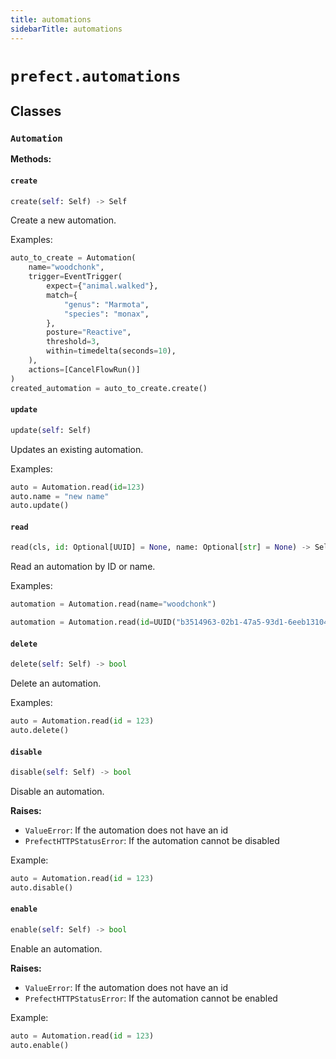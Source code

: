 ```yaml
---
title: automations
sidebarTitle: automations
---
```


# `prefect.automations`

## Classes

### `Automation` <sup><a href="https://github.com/prefecthq/prefect/blob/main/src/prefect/automations.py#L78" target="_blank"><Icon icon="github" size="14" /></a></sup>

**Methods:**

#### `create` <sup><a href="https://github.com/prefecthq/prefect/blob/main/src/prefect/automations.py#L111" target="_blank"><Icon icon="github" size="14" /></a></sup>

```python
create(self: Self) -> Self
```

Create a new automation.

Examples:

```python
auto_to_create = Automation(
    name="woodchonk",
    trigger=EventTrigger(
        expect={"animal.walked"},
        match={
            "genus": "Marmota",
            "species": "monax",
        },
        posture="Reactive",
        threshold=3,
        within=timedelta(seconds=10),
    ),
    actions=[CancelFlowRun()]
)
created_automation = auto_to_create.create()
```


#### `update` <sup><a href="https://github.com/prefecthq/prefect/blob/main/src/prefect/automations.py#L160" target="_blank"><Icon icon="github" size="14" /></a></sup>

```python
update(self: Self)
```

Updates an existing automation.

Examples:


```python
auto = Automation.read(id=123)
auto.name = "new name"
auto.update()
```


#### `read` <sup><a href="https://github.com/prefecthq/prefect/blob/main/src/prefect/automations.py#L236" target="_blank"><Icon icon="github" size="14" /></a></sup>

```python
read(cls, id: Optional[UUID] = None, name: Optional[str] = None) -> Self
```

Read an automation by ID or name.

Examples:

```python
automation = Automation.read(name="woodchonk")
```

```python
automation = Automation.read(id=UUID("b3514963-02b1-47a5-93d1-6eeb131041cb"))
```


#### `delete` <sup><a href="https://github.com/prefecthq/prefect/blob/main/src/prefect/automations.py#L297" target="_blank"><Icon icon="github" size="14" /></a></sup>

```python
delete(self: Self) -> bool
```

Delete an automation.

Examples:

```python
auto = Automation.read(id = 123)
auto.delete()
```


#### `disable` <sup><a href="https://github.com/prefecthq/prefect/blob/main/src/prefect/automations.py#L347" target="_blank"><Icon icon="github" size="14" /></a></sup>

```python
disable(self: Self) -> bool
```

Disable an automation.

**Raises:**
- `ValueError`: If the automation does not have an id
- `PrefectHTTPStatusError`: If the automation cannot be disabled

Example:
```python
auto = Automation.read(id = 123)
auto.disable()
```


#### `enable` <sup><a href="https://github.com/prefecthq/prefect/blob/main/src/prefect/automations.py#L401" target="_blank"><Icon icon="github" size="14" /></a></sup>

```python
enable(self: Self) -> bool
```

Enable an automation.

**Raises:**
- `ValueError`: If the automation does not have an id
- `PrefectHTTPStatusError`: If the automation cannot be enabled

Example:
```python
auto = Automation.read(id = 123)
auto.enable()
```

